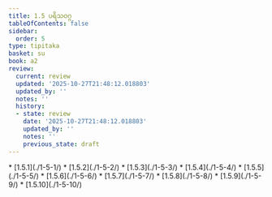 ```yaml
---
title: 1.5 ပရိသဝဂ္ဂ
tableOfContents: false
sidebar:
  order: 5
type: tipitaka
basket: su
book: a2
review:
  current: review
  updated: '2025-10-27T21:48:12.018803'
  updated_by: ''
  notes: ''
  history:
  - state: review
    date: '2025-10-27T21:48:12.018803'
    updated_by: ''
    notes: ''
    previous_state: draft
---
```



<ReviewStatus review={frontmatter.review} showDetails={true} />

<HypothesisAnnotation frontmatter={frontmatter} />

<DynamicBreadcrumb />



<TableOfContents book="a2" section="1.5">
* [1.5.1](./1-5-1/)
* [1.5.2](./1-5-2/)
* [1.5.3](./1-5-3/)
* [1.5.4](./1-5-4/)
* [1.5.5](./1-5-5/)
* [1.5.6](./1-5-6/)
* [1.5.7](./1-5-7/)
* [1.5.8](./1-5-8/)
* [1.5.9](./1-5-9/)
* [1.5.10](./1-5-10/)
</TableOfContents>